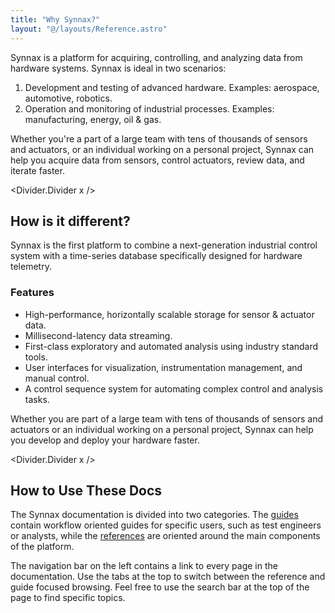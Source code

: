 ```yaml
---
title: "Why Synnax?"
layout: "@/layouts/Reference.astro"
---
```



Synnax is a platform for acquiring, controlling, and analyzing data from hardware
systems. Synnax is ideal in two scenarios:

1. Development and testing of advanced hardware. Examples: aerospace, automotive,
   robotics.
2. Operation and monitoring of industrial processes. Examples: manufacturing, energy,
   oil & gas.

Whether you're a part of a large team with tens of thousands of sensors and actuators,
or an individual working on a personal project, Synnax can help you acquire data from
sensors, control actuators, review data, and iterate faster.

<Divider.Divider x />

## How is it different?

Synnax is the first platform to combine a next-generation industrial control system with
a time-series database specifically designed for hardware telemetry.

### Features

- High-performance, horizontally scalable storage for sensor & actuator data.
- Millisecond-latency data streaming.
- First-class exploratory and automated analysis using industry standard tools.
- User interfaces for visualization, instrumentation management, and manual control.
- A control sequence system for automating complex control and analysis tasks.

Whether you are part of a large team with tens of thousands of sensors and actuators or
an individual working on a personal project, Synnax can help you develop and deploy your
hardware faster.

<Divider.Divider x />

## How to Use These Docs

The Synnax documentation is divided into two categories. The [guides](#guides) contain
workflow oriented guides for specific users, such as test engineers or analysts, while
the [references](#references) are oriented around the main components of the platform.

The navigation bar on the left contains a link to every page in the documentation. Use
the tabs at the top to switch between the reference and guide focused browsing. Feel
free to use the search bar at the top of the page to find specific topics.
